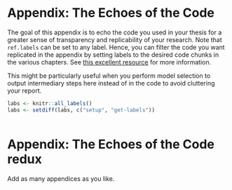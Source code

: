 # Appendix: The Echoes of the Code{-}

```{=latex}
\markboth{Appendix}{Appendix}
```

The goal of this appendix is to echo the code you used in your thesis for a greater sense of transparency and replicability of your research. Note that `ref.labels` can be set to any label. 
Hence, you can filter the code you want replicated in the appendix by setting labels to the desired code chunks in the various chapters. See [this excellent resource](https://bookdown.org/yihui/rmarkdown-cookbook/code-appendix.html) for more information.


This might be particularly useful when you perform model selection to output intermediary steps here instead of in the code to avoid cluttering your report. 

```r
labs <- knitr::all_labels()
labs <- setdiff(labs, c("setup", "get-labels"))
```

```r
```

# Appendix: The Echoes of the Code redux{-}

Add as many appendices as you like.